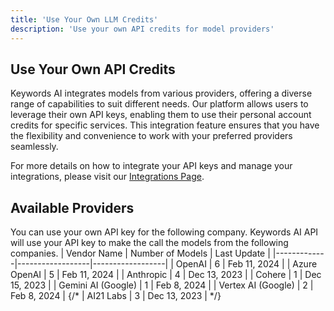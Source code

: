```yaml
---
title: 'Use Your Own LLM Credits'
description: 'Use your own API credits for model providers'
---
```


## Use Your Own API Credits

Keywords AI integrates models from various providers, offering a diverse range of capabilities to suit different needs. Our platform allows users to leverage their own API keys, enabling them to use their personal account credits for specific services. This integration feature ensures that you have the flexibility and convenience to work with your preferred providers seamlessly.

For more details on how to integrate your API keys and manage your integrations, please visit our [Integrations Page](/integrations).

## Available Providers

You can use your own API key for the following company. Keywords AI API will use your API key to make the call the models from the following companies.
| Vendor Name | Number of Models | Last Update      |
|-------------|------------------|------------------|
| OpenAI      | 6                | Feb 11, 2024     |
| Azure OpenAI      | 5                | Feb 11, 2024     |
| Anthropic   | 4                | Dec 13, 2023     |
| Cohere      | 1                | Dec 15, 2023     |
| Gemini AI (Google)      | 1                | Feb 8, 2024     |
| Vertex AI (Google)      | 2                | Feb 8, 2024     |
{/* | AI21 Labs   | 3                | Dec 13, 2023     | */}